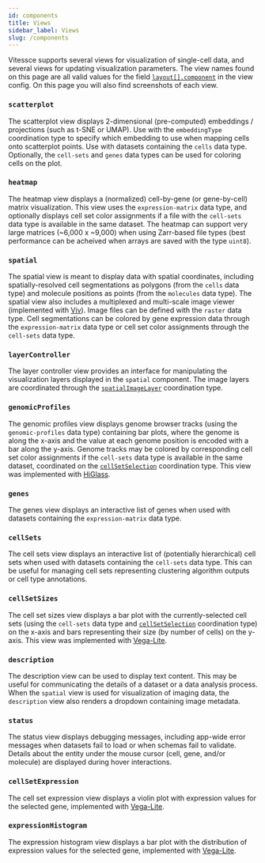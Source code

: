 ```yaml
---
id: components
title: Views
sidebar_label: Views
slug: /components
---
```


Vitessce supports several views for visualization of single-cell data, and several views for updating visualization parameters. The view names found on this page are all valid values for the field [`layout[].component`](/docs/view-config-json/#layout) in the view config. On this page you will also find screenshots of each view.

### `scatterplot`

The scatterplot view displays 2-dimensional (pre-computed) embeddings / projections (such as t-SNE or UMAP).
Use with the `embeddingType` coordination type to specify which embedding to use when mapping cells onto scatterplot points.
Use with datasets containing the `cells` data type. Optionally, the `cell-sets` and `genes` data types can be used for coloring cells on the plot.

<ComponentImage filename="scatterplot-2.png" alt="Screenshot of Scatterplot Component" />

### `heatmap`

The heatmap view displays a (normalized) cell-by-gene (or gene-by-cell) matrix visualization.
This view uses the `expression-matrix` data type, and optionally displays cell set color assignments if a file with the `cell-sets` data type is available in the same dataset.
The heatmap can support very large matrices (~6,000 x ~9,000) when using Zarr-based file types (best performance can be acheived when arrays are saved with the type `uint8`).

<ComponentImage filename="heatmap.png" alt="Screenshot of Heatmap Component" />
<ComponentImage filename="heatmap-2.png" alt="Screenshot of Heatmap Component" />

### `spatial`

The spatial view is meant to display data with spatial coordinates, including spatially-resolved cell segmentations as polygons (from the `cells` data type) and molecule positions as points (from the `molecules` data type). The spatial view also includes a multiplexed and multi-scale image viewer (implemented with [Viv](http://viv.gehlenborglab.org/)). Image files can be defined with the `raster` data type. Cell segmentations can be colored by gene expression data through the `expression-matrix` data type or cell set color assignments through the `cell-sets` data type.

<ComponentImage filename="spatial-2.png" alt="Screenshot of Spatial Component" />
<ComponentImage filename="spatial.png" alt="Screenshot of Spatial Component" />

### `layerController`

The layer controller view provides an interface for manipulating the visualization layers displayed in the `spatial` component.
The image layers are coordinated through the [`spatialImageLayer`](/docs/coordination-types/#spatialImageLayer) coordination type.

<ComponentImage filename="layerController.png" alt="Screenshot of Layer Controller Component" />

### `genomicProfiles`

The genomic profiles view displays genome browser tracks (using the `genomic-profiles` data type) containing bar plots, where the genome is along the x-axis and the value at each genome position is encoded with a bar along the y-axis.
Genome tracks may be colored by corresponding cell set color assignments if the `cell-sets` data type is available in the same dataset, coordinated on the [`cellSetSelection`](/docs/coordination-types/#cellSetSelection) coordination type.
This view was implemented with [HiGlass](https://higlass.io/).

<ComponentImage filename="genomicProfiles.png" alt="Screenshot of Genomic Profiles Component" />

### `genes`

The genes view displays an interactive list of genes when used with datasets containing the `expression-matrix` data type.

<ComponentImage filename="genes.png" alt="Screenshot of Expression Levels Component" />

### `cellSets`

The cell sets view displays an interactive list of (potentially hierarchical) cell sets when used with datasets containing the `cell-sets` data type. This can be useful for managing cell sets representing clustering algorithm outputs or cell type annotations.

<ComponentImage filename="cellSets.png" alt="Screenshot of Cell Set Manager Component" />

### `cellSetSizes`

The cell set sizes view displays a bar plot with the currently-selected cell sets (using the `cell-sets` data type and [`cellSetSelection`](/docs/coordination-types/#cellSetSelection) coordination type) on the x-axis and bars representing their size (by number of cells) on the y-axis. This view was implemented with [Vega-Lite](https://vega.github.io/vega-lite/).

<ComponentImage filename="cellSetSizes.png" alt="Screenshot of Cell Set Sizes Component" />

### `description`

The description view can be used to display text content. This may be useful for communicating the details of a dataset or a data analysis process. When the `spatial` view is used for visualization of imaging data, the `description` view also renders a dropdown containing image metadata.

<ComponentImage filename="description.png" alt="Screenshot of Description Component" />

### `status`

The status view displays debugging messages, including app-wide error messages when datasets fail to load or when schemas fail to validate. Details about the entity under the mouse cursor (cell, gene, and/or molecule) are displayed during hover interactions.

<ComponentImage filename="status.png" alt="Screenshot of Status Component" />

### `cellSetExpression`

The cell set expression view displays a violin plot with expression values for the selected gene, implemented with [Vega-Lite](https://vega.github.io/vega-lite/).

<ComponentImage filename="cellSetExpression.png" alt="Screenshot of Cell Set Expression Component" />

### `expressionHistogram`

The expression histogram view displays a bar plot with the distribution of expression values for the selected gene, implemented with [Vega-Lite](https://vega.github.io/vega-lite/).

<ComponentImage filename="expressionHistogram.png" alt="Screenshot of Expression Histogram Component" />
